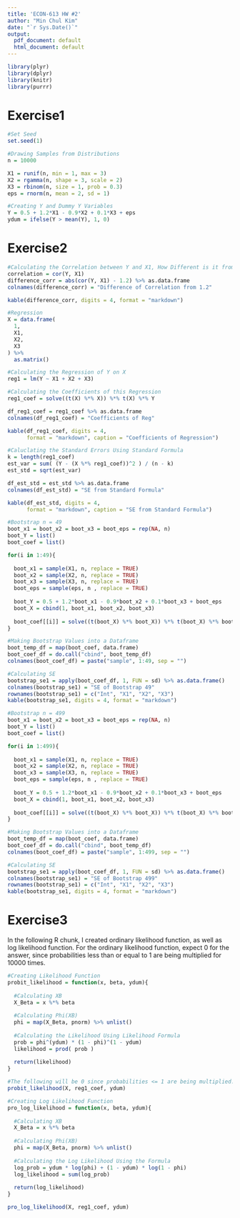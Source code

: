 ```yaml
---
title: 'ECON-613 HW #2'
author: "Min Chul Kim"
date: "`r Sys.Date()`"
output:
  pdf_document: default
  html_document: default
---
```


```r
library(plyr)
library(dplyr)
library(knitr)
library(purrr)
```

# Exercise1

```r
#Set Seed
set.seed(1)

#Drawing Samples from Distributions
n = 10000

X1 = runif(n, min = 1, max = 3)
X2 = rgamma(n, shape = 3, scale = 2)
X3 = rbinom(n, size = 1, prob = 0.3)
eps = rnorm(n, mean = 2, sd = 1)

#Creating Y and Dummy Y Variables
Y = 0.5 + 1.2*X1 - 0.9*X2 + 0.1*X3 + eps
ydum = ifelse(Y > mean(Y), 1, 0)
```

# Exercise2

```r
#Calculating the Correlation between Y and X1, How Different is it from 1.2
correlation = cor(Y, X1)
difference_corr = abs(cor(Y, X1) - 1.2) %>% as.data.frame
colnames(difference_corr) = "Difference of Correlation from 1.2"

kable(difference_corr, digits = 4, format = "markdown")

#Regression
X = data.frame(
  1,
  X1,
  X2,
  X3
) %>% 
  as.matrix()

#Calculating the Regression of Y on X
reg1 = lm(Y ~ X1 + X2 + X3)

#Calculating the Coefficients of this Regression
reg1_coef = solve((t(X) %*% X)) %*% t(X) %*% Y

df_reg1_coef = reg1_coef %>% as.data.frame
colnames(df_reg1_coef) = "Coefficients of Reg"

kable(df_reg1_coef, digits = 4, 
      format = "markdown", caption = "Coefficients of Regression")

#Caluclating the Standard Errors Using Standard Formula
k = length(reg1_coef)
est_var = sum( (Y - (X %*% reg1_coef))^2 ) / (n - k)
est_std = sqrt(est_var)

df_est_std = est_std %>% as.data.frame
colnames(df_est_std) = "SE from Standard Formula"

kable(df_est_std, digits = 4, 
      format = "markdown", caption = "SE from Standard Formula")

#Bootstrap n = 49
boot_x1 = boot_x2 = boot_x3 = boot_eps = rep(NA, n)
boot_Y = list()
boot_coef = list()

for(i in 1:49){
  
  boot_x1 = sample(X1, n, replace = TRUE)
  boot_x2 = sample(X2, n, replace = TRUE)
  boot_x3 = sample(X3, n, replace = TRUE)
  boot_eps = sample(eps, n , replace = TRUE)
  
  boot_Y = 0.5 + 1.2*boot_x1 - 0.9*boot_x2 + 0.1*boot_x3 + boot_eps
  boot_X = cbind(1, boot_x1, boot_x2, boot_x3)
  
  boot_coef[[i]] = solve((t(boot_X) %*% boot_X)) %*% t(boot_X) %*% boot_Y
}

#Making Bootstrap Values into a Dataframe
boot_temp_df = map(boot_coef, data.frame)
boot_coef_df = do.call("cbind", boot_temp_df)
colnames(boot_coef_df) = paste("sample", 1:49, sep = "")

#Calculating SE
bootstrap_se1 = apply(boot_coef_df, 1, FUN = sd) %>% as.data.frame()
colnames(bootstrap_se1) = "SE of Bootstrap 49"
rownames(bootstrap_se1) = c("Int", "X1", "X2", "X3")
kable(bootstrap_se1, digits = 4, format = "markdown")

#Bootstrap n = 499
boot_x1 = boot_x2 = boot_x3 = boot_eps = rep(NA, n)
boot_Y = list()
boot_coef = list()

for(i in 1:499){
  
  boot_x1 = sample(X1, n, replace = TRUE)
  boot_x2 = sample(X2, n, replace = TRUE)
  boot_x3 = sample(X3, n, replace = TRUE)
  boot_eps = sample(eps, n , replace = TRUE)
  
  boot_Y = 0.5 + 1.2*boot_x1 - 0.9*boot_x2 + 0.1*boot_x3 + boot_eps
  boot_X = cbind(1, boot_x1, boot_x2, boot_x3)
  
  boot_coef[[i]] = solve((t(boot_X) %*% boot_X)) %*% t(boot_X) %*% boot_Y
}

#Making Bootstrap Values into a Dataframe
boot_temp_df = map(boot_coef, data.frame)
boot_coef_df = do.call("cbind", boot_temp_df)
colnames(boot_coef_df) = paste("sample", 1:499, sep = "")

#Calculating SE
bootstrap_se1 = apply(boot_coef_df, 1, FUN = sd) %>% as.data.frame()
colnames(bootstrap_se1) = "SE of Bootstrap 499"
rownames(bootstrap_se1) = c("Int", "X1", "X2", "X3")
kable(bootstrap_se1, digits = 4, format = "markdown")
```

# Exercise3

In the following R chunk, I created ordinary likelihood function, as well as log likelihood function. For the ordinary likelihood function, expect $0$ for the answer, since probabilities less than or equal to 1 are being multiplied for $10000$ times. 

```r
#Creating Likelihood Function
probit_likelihood = function(x, beta, ydum){
  
  #Calculating XB
  X_Beta = x %*% beta
  
  #Calculating Phi(XB)
  phi = map(X_Beta, pnorm) %>% unlist()
  
  #Calculating the Likelihood Using Likelihood Formula
  prob = phi^(ydum) * (1 - phi)^(1 - ydum)
  likelihood = prod( prob )
  
  return(likelihood)
}

#The following will be 0 since probabilities <= 1 are being multiplied.
probit_likelihood(X, reg1_coef, ydum) 

#Creating Log Likelihood Function
pro_log_likelihood = function(x, beta, ydum){
  
  #Calculating XB
  X_Beta = x %*% beta
  
  #Calculating Phi(XB)
  phi = map(X_Beta, pnorm) %>% unlist()
  
  #Calculating the Log Likelihood Using the Formula
  log_prob = ydum * log(phi) + (1 - ydum) * log(1 - phi)
  log_likelihood = sum(log_prob)
  
  return(log_likelihood)
}

pro_log_likelihood(X, reg1_coef, ydum)


```


